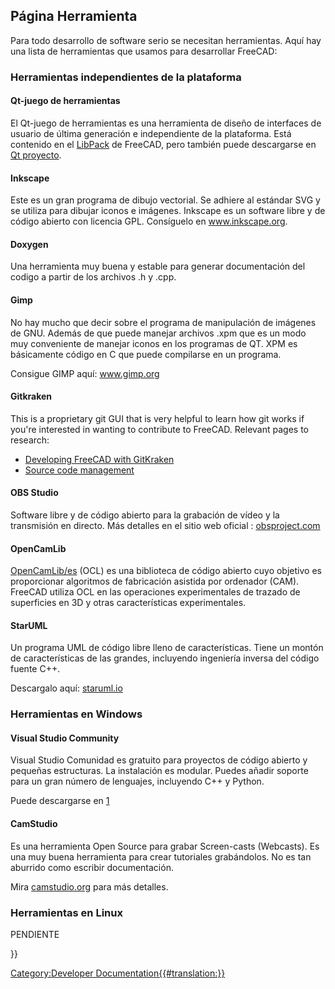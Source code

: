 <languages/>

{{Docnav/es
|[[Third_Party_Libraries/es|Herramientas de terceros]]
|[[Tracker/es|Tracker]]
}}

{{TOCright}}

== Página Herramienta ==

Para todo desarrollo de software serio se necesitan herramientas. Aquí hay una lista de herramientas que usamos para desarrollar FreeCAD:

=== Herramientas independientes de la plataforma ===

==== Qt-juego de herramientas ====

El Qt-juego de herramientas  es una herramienta de diseño de interfaces de usuario de última generación e independiente de la plataforma. Está contenido en el [[Third Party Libraries/es|LibPack]] de FreeCAD, pero también puede descargarse en [http://qt-project.org/downloads Qt proyecto].

==== Inkscape ====

Este es un gran programa de dibujo vectorial. Se adhiere al estándar SVG y se utiliza para dibujar iconos e imágenes. Inkscape es un software libre y de código abierto con licencia GPL. Consíguelo en [http://www.inkscape.org www.inkscape.org].

==== Doxygen ====

Una herramienta muy buena y estable para generar documentación del codigo a partir de los archivos .h y .cpp.

==== Gimp ====

No hay mucho que decir sobre el programa de manipulación de imágenes de GNU. Además de que puede manejar archivos .xpm que es un modo muy conveniente de manejar iconos en los programas de QT. XPM es básicamente código en C que puede compilarse en un programa.

Consigue GIMP aquí: [http://www.gimp.org/ www.gimp.org]

==== Gitkraken ====

This is a proprietary git GUI that is very helpful to learn how git works if you're interested in wanting to contribute to FreeCAD. Relevant pages to research:
* [[Developing_FreeCAD_with_GitKraken|Developing FreeCAD with GitKraken]]
* [[Source_code_management|Source code management]]

==== OBS Studio ====

<div class="mw-translate-fuzzy">
Software libre y de código abierto para la grabación de vídeo y la transmisión en directo.
Más detalles en el sitio web oficial : [https://obsproject.com/ obsproject.com]
</div>

==== OpenCamLib ====

<div class="mw-translate-fuzzy">
[[OpenCamLib/es]] (OCL) es una biblioteca de código abierto cuyo objetivo es proporcionar algoritmos de fabricación asistida por ordenador (CAM). FreeCAD utiliza OCL en las operaciones experimentales de trazado de superficies en 3D y otras características experimentales.
</div> 

==== StarUML ====

Un programa UML de código libre lleno de características. Tiene un montón de características de las grandes, incluyendo ingeniería inversa del código fuente C++.

Descargalo aquí: [http://staruml.io staruml.io]

=== Herramientas en Windows ===

==== Visual Studio Community ====

Visual Studio Comunidad es gratuito para proyectos de código abierto y pequeñas estructuras. La instalación es modular. Puedes añadir soporte para un gran número de lenguajes, incluyendo C++ y Python.

<div class="mw-translate-fuzzy">
Puede descargarse en [https://visualstudio.microsoft.com/fr/vs/community]
</div>

==== CamStudio ====

Es una herramienta Open Source para grabar Screen-casts (Webcasts). Es una muy buena herramienta para crear tutoriales grabándolos. No es tan aburrido como escribir documentación.

Mira [http://camstudio.org/ camstudio.org] para más detalles.

=== Herramientas en Linux ===

PENDIENTE


{{Docnav/es
|[[Third_Party_Libraries/es|Herramientas de terceros]]
|[[Tracker/es|Tracker]]
}}

{{Userdocnavi{{#translation:}}}}
[[Category:Developer Documentation{{#translation:}}]]
{{clear}}